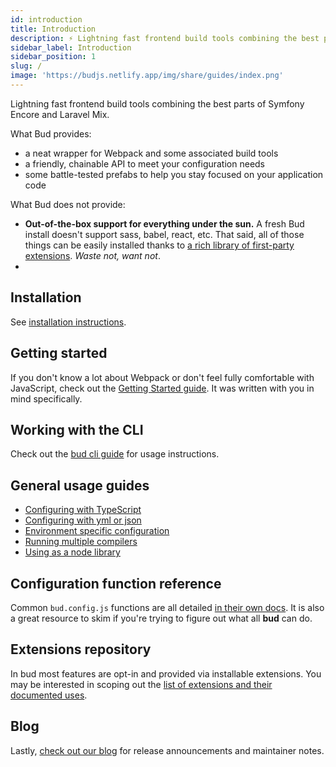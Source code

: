 ```yaml
---
id: introduction
title: Introduction
description: ⚡️ Lightning fast frontend build tools combining the best parts of Symfony Encore and Laravel Mix
sidebar_label: Introduction
sidebar_position: 1
slug: /
image: 'https://budjs.netlify.app/img/share/guides/index.png'
---
```




<Callout>
  Lightning fast frontend build tools combining the best parts of
  Symfony Encore and Laravel Mix.
</Callout>

What Bud provides:

- a neat wrapper for Webpack and some associated build tools
- a friendly, chainable API to meet your configuration needs
- some battle-tested prefabs to help you stay focused on your application code

What Bud does not provide:

- **Out-of-the-box support for everything under the sun.** A fresh Bud install doesn't support sass, babel, react, etc. That said,
  all of those things can be easily installed thanks to [a rich library of first-party extensions](/extensions). _Waste not, want not_.
-

## Installation

See [installation instructions](/guides/installation).

## Getting started

If you don't know a lot about Webpack or don't feel fully comfortable with JavaScript,
check out the [Getting Started guide](/guides/getting-started). It was written with you in mind specifically.

## Working with the CLI

Check out the [bud cli guide](/guides/bud-cli/) for usage instructions.

## General usage guides

- [Configuring with TypeScript](/guides/general-use/config-ts)
- [Configuring with yml or json](/guides/general-use/config-static)
- [Environment specific configuration](/guides/general-use/config-env)
- [Running multiple compilers](/guides/general-use/multi-compiler)
- [Using as a node library](/guides/advanced-use/node)

## Configuration function reference

Common `bud.config.js` functions are all detailed [in their own docs](/docs). It is also a great resource to skim if you're
trying to figure out what all **bud** can do.

## Extensions repository

In bud most features are opt-in and provided via installable extensions. You may be interested in scoping out
the [list of extensions and their documented uses](/extensions).

## Blog

Lastly, [check out our blog](/blog) for release announcements and maintainer notes.
